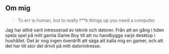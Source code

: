 ## Om mig

> To err is human, but to really f**k things up you need a computer.

Jag har alltid varit intresserad av teknik och datorer. Från att en gång i tiden spela spel på mitt gamla Game Boy till att nu handbygga varje desktop i hushållet. Det är nog ingen överdrift att säga att kalla mig en gamer, och att det har till stor del drivit på mitt datorintresse.
